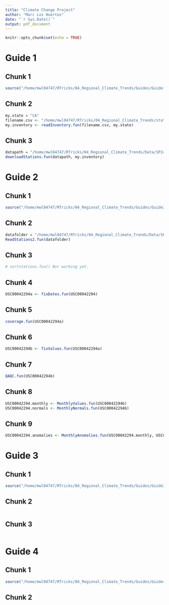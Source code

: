 ```yaml
---
title: "Climate Change Project"
author: "Marc Los Huertos"
date: "`r Sys.Date()`"
output: pdf_document
---
```


```r
knitr::opts_chunk$set(echo = TRUE)
```

# Guide 1

## Chunk 1

```r
source("/home/mwl04747/RTricks/04_Regional_Climate_Trends/Guides/Guide1functions.R")
```

## Chunk 2
```r
my.state = "CA"
filename.csv <- "/home/mwl04747/RTricks/04_Regional_Climate_Trends/stations.active.oldest.csv"
my.inventory <- readInventory.fun(filename.csv, my.state)
```

## Chunk 3
```r
datapath = "/home/mwl04747/RTricks/04_Regional_Climate_Trends/Data/SP24/"
downloadStations.fun(datapath, my.inventory)
```

# Guide 2

## Chunk 1

```r
source("/home/mwl04747/RTricks/04_Regional_Climate_Trends/Guides/Guide2functions.R")
```

## Chunk 2
```r
datafolder = "/home/mwl04747/RTricks/04_Regional_Climate_Trends/Data/SP24/"
ReadStations2.fun(datafolder)
```

## Chunk 3
```r
# sortstations.fun() Nor working yet. 
```

## Chunk 4
```r
USC00042294a <- fixDates.fun(USC00042294)

```

## Chunk 5
```r
coverage.fun(USC00042294a)
```

## Chunk 6
```r
USC00042294b <- fixValues.fun(USC00042294a)
```

## Chunk 7
```r
QAQC.fun(USC00042294b)
```

## Chunk 8
```r
USC00042294.monthly <- MonthlyValues.fun(USC00042294b)
USC00042294.normals <- MonthlyNormals.fun(USC00042294b)
```


## Chunk 9
```r
USC00042294.anomalies <- MonthlyAnomalies.fun(USC00042294.monthly, USC00042294.normals)
```


# Guide 3

## Chunk 1
```r
source("/home/mwl04747/RTricks/04_Regional_Climate_Trends/Guides/Guide3functions.R")
```

## Chunk 2
```r


```

## Chunk 3
```r
```

# Guide 4

## Chunk 1
```r
source("/home/mwl04747/RTricks/04_Regional_Climate_Trends/Guides/Guide4functions.R")
```

## Chunk 2
```r

```




















